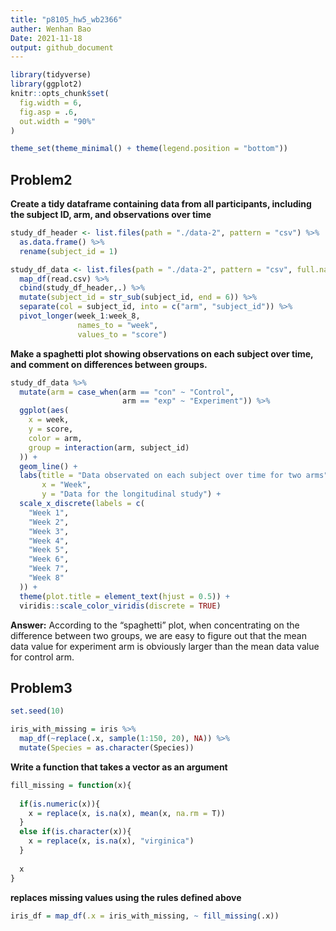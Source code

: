 ```yaml
---
title: "p8105_hw5_wb2366"
auther: Wenhan Bao
Date: 2021-11-18
output: github_document
---
```


```r
library(tidyverse)
library(ggplot2)
knitr::opts_chunk$set(
  fig.width = 6,
  fig.asp = .6,
  out.width = "90%"
)

theme_set(theme_minimal() + theme(legend.position = "bottom"))
```

## Problem2

**Create a tidy dataframe containing data from all participants, including the subject ID, arm, and observations over time**

```r
study_df_header <- list.files(path = "./data-2", pattern = "csv") %>% 
  as.data.frame() %>% 
  rename(subject_id = 1)

study_df_data <- list.files(path = "./data-2", pattern = "csv", full.names = T) %>% 
  map_df(read.csv) %>% 
  cbind(study_df_header,.) %>% 
  mutate(subject_id = str_sub(subject_id, end = 6)) %>% 
  separate(col = subject_id, into = c("arm", "subject_id")) %>% 
  pivot_longer(week_1:week_8,
               names_to = "week",
               values_to = "score")
```

**Make a spaghetti plot showing observations on each subject over time, and comment on differences between groups.**

```r
study_df_data %>%
  mutate(arm = case_when(arm == "con" ~ "Control",
                         arm == "exp" ~ "Experiment")) %>%
  ggplot(aes(
    x = week,
    y = score,
    color = arm,
    group = interaction(arm, subject_id)
  )) +
  geom_line() +
  labs(title = "Data observated on each subject over time for two arms",
       x = "Week",
       y = "Data for the longitudinal study") +
  scale_x_discrete(labels = c(
    "Week 1",
    "Week 2",
    "Week 3",
    "Week 4",
    "Week 5",
    "Week 6",
    "Week 7",
    "Week 8"
  )) +
  theme(plot.title = element_text(hjust = 0.5)) +
  viridis::scale_color_viridis(discrete = TRUE)
```

**Answer:** According to the "spaghetti" plot, when concentrating on the difference between two groups, we are easy to figure out that the mean data value for experiment arm is obviously larger than the mean data value for control arm.

## Problem3

```r
set.seed(10)

iris_with_missing = iris %>% 
  map_df(~replace(.x, sample(1:150, 20), NA)) %>%
  mutate(Species = as.character(Species))
```

**Write a function that takes a vector as an argument**

```r
fill_missing = function(x){
  
  if(is.numeric(x)){
    x = replace(x, is.na(x), mean(x, na.rm = T))
  }
  else if(is.character(x)){
    x = replace(x, is.na(x), "virginica")
  }
  
  x
}
```

**replaces missing values using the rules defined above**

```r
iris_df = map_df(.x = iris_with_missing, ~ fill_missing(.x))
```



